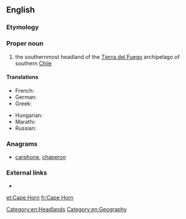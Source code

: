==English==

===Etymology===
{{rfe|lang=en}}

===Proper noun===
{{en-proper noun|head=[[cape|Cape]] [[horn|Horn]]}}

# the southernmost headland of the [[Tierra del Fuego]] archipelago of southern [[Chile]]

====Translations====
{{trans-top|southernmost headland of Tierra del Fuego}}
* French: {{t+|fr|Cap Horn|m}}
* German: {{t|de|Kap Hoorn|n}}
* Greek: {{t|el|Ακρωτήριο Χορν|n}}
{{trans-mid}}
* Hungarian: {{t|hu|Horn-fok}}
* Marathi: {{t|mr|केप हॉर्न|tr=kepa hǒrna|sc=Deva}}
* Russian: {{t|ru|мыс Горн|m}}
{{trans-bottom}}

===Anagrams===
* [[carphone#English|carphone]], [[chaperon#English|chaperon]]

===External links===
* {{pedia}}

[[Category:en:Headlands]]
[[Category:en:Geography]]

[[et:Cape Horn]]
[[fr:Cape Horn]]